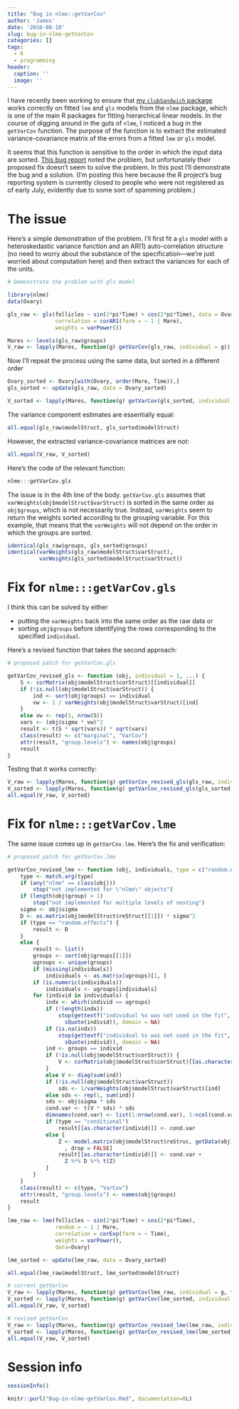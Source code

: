 ```yaml
---
title: "Bug in nlme::getVarCov"
author: 'James'
date: '2016-08-10'
slug: bug-in-nlme-getVarCov
categories: []
tags:
  - R
  - programming
header:
  caption: ''
  image: ''
---
```


I have recently been working to ensure that [my `clubSandwich` package](https://github.com/jepusto/clubSandwich) works correctly on fitted `lme` and `gls` models from the `nlme` package, which is one of the main R packages for fitting hierarchical linear models. In the course of digging around in the guts of `nlme`, I noticed a bug in the `getVarCov` function. The purpose of the function is to extract the estimated variance-covariance matrix of the errors from a fitted `lme` or `gls` model. 

It seems that this function is sensitive to the order in which the input data are sorted. [This bug report](https://bugs.r-project.org/bugzilla3/show_bug.cgi?id=16744) noted the problem, but unfortunately their proposed fix doesn't seem to solve the problem. In this post I'll demonstrate the bug and a solution. (I'm posting this here because the R project's bug reporting system is currently closed to people who were not registered as of early July, evidently due to some sort of spamming problem.)

# The issue

Here's a simple demonstration of the problem. I'll first fit a `gls` model with a heteroskedastic variance function and an AR(1) auto-correlation structure (no need to worry about the substance of the specification---we're just worried about computation here) and then extract the variances for each of the units.

```r

# Demonstrate the problem with gls model

library(nlme)
data(Ovary)

gls_raw <- gls(follicles ~ sin(2*pi*Time) + cos(2*pi*Time), data = Ovary,
               correlation = corAR1(form = ~ 1 | Mare),
               weights = varPower())

Mares <- levels(gls_raw$groups)
V_raw <- lapply(Mares, function(g) getVarCov(gls_raw, individual = g))

```

Now I'll repeat the process using the same data, but sorted in a different order
```r
Ovary_sorted <- Ovary[with(Ovary, order(Mare, Time)),]
gls_sorted <- update(gls_raw, data = Ovary_sorted)

V_sorted <- lapply(Mares, function(g) getVarCov(gls_sorted, individual = g))
```

The variance component estimates are essentially equal:
```r
all.equal(gls_raw$modelStruct, gls_sorted$modelStruct)
```

However, the extracted variance-covariance matrices are not:

```r
all.equal(V_raw, V_sorted)
```

Here's the code of the relevant function:
```r
nlme:::getVarCov.gls
```

The issue is in the 4th line of the body. `getVarCov.gls` assumes that `varWeights(obj$modelStruct$varStruct)` is sorted in the same order as `obj$groups`, which is not necessarily true. Instead, `varWeights` seem to return the weights sorted according to the grouping variable. For this example, that means that the `varWeights` will not depend on the order in which the groups are sorted.
```r
identical(gls_raw$groups, gls_sorted$groups)
identical(varWeights(gls_raw$modelStruct$varStruct), 
          varWeights(gls_sorted$modelStruct$varStruct))
```

# Fix for `nlme:::getVarCov.gls`

I think this can be solved by either 

* putting the `varWeights` back into the same order as the raw data or
* sorting `obj$groups` before identifying the rows corresponding to the specified `individual`. 

Here's a revised function that takes the second approach:

```r

# proposed patch for getVarCov.gls

getVarCov_revised_gls <- function (obj, individual = 1, ...) {
    S <- corMatrix(obj$modelStruct$corStruct)[[individual]]
    if (!is.null(obj$modelStruct$varStruct)) {
        ind <- sort(obj$groups) == individual
        vw <- 1 / varWeights(obj$modelStruct$varStruct)[ind]
    }
    else vw <- rep(1, nrow(S))
    vars <- (obj$sigma * vw)^2
    result <- t(S * sqrt(vars)) * sqrt(vars)
    class(result) <- c("marginal", "VarCov")
    attr(result, "group.levels") <- names(obj$groups)
    result
}

```

Testing that it works correctly:
```r
V_raw <- lapply(Mares, function(g) getVarCov_revised_gls(gls_raw, individual = g))
V_sorted <- lapply(Mares, function(g) getVarCov_revised_gls(gls_sorted, individual = g))
all.equal(V_raw, V_sorted)
```

# Fix for `nlme:::getVarCov.lme`

The same issue comes up in `getVarCov.lme`. Here's the fix and verification:
```r

# proposed patch for getVarCov.lme

getVarCov_revised_lme <- function (obj, individuals, type = c("random.effects", "conditional", "marginal"), ...) {
    type <- match.arg(type)
    if (any("nlme" == class(obj))) 
        stop("not implemented for \"nlme\" objects")
    if (length(obj$group) > 1) 
        stop("not implemented for multiple levels of nesting")
    sigma <- obj$sigma
    D <- as.matrix(obj$modelStruct$reStruct[[1]]) * sigma^2
    if (type == "random.effects") {
        result <- D
    }
    else {
        result <- list()
        groups <- sort(obj$groups[[1]])
        ugroups <- unique(groups)
        if (missing(individuals)) 
            individuals <- as.matrix(ugroups)[1, ]
        if (is.numeric(individuals)) 
            individuals <- ugroups[individuals]
        for (individ in individuals) {
            indx <- which(individ == ugroups)
            if (!length(indx)) 
                stop(gettextf("individual %s was not used in the fit", 
                  sQuote(individ)), domain = NA)
            if (is.na(indx)) 
                stop(gettextf("individual %s was not used in the fit", 
                  sQuote(individ)), domain = NA)
            ind <- groups == individ
            if (!is.null(obj$modelStruct$corStruct)) {
                V <- corMatrix(obj$modelStruct$corStruct)[[as.character(individ)]]
            }
            else V <- diag(sum(ind))
            if (!is.null(obj$modelStruct$varStruct)) 
                sds <- 1/varWeights(obj$modelStruct$varStruct)[ind]
            else sds <- rep(1, sum(ind))
            sds <- obj$sigma * sds
            cond.var <- t(V * sds) * sds
            dimnames(cond.var) <- list(1:nrow(cond.var), 1:ncol(cond.var))
            if (type == "conditional") 
                result[[as.character(individ)]] <- cond.var
            else {
                Z <- model.matrix(obj$modelStruct$reStruc, getData(obj))[ind, 
                  , drop = FALSE]
                result[[as.character(individ)]] <- cond.var + 
                  Z %*% D %*% t(Z)
            }
        }
    }
    class(result) <- c(type, "VarCov")
    attr(result, "group.levels") <- names(obj$groups)
    result
}

lme_raw <- lme(follicles ~ sin(2*pi*Time) + cos(2*pi*Time), 
               random = ~ 1 | Mare,
               correlation = corExp(form = ~ Time),
               weights = varPower(),
               data=Ovary)

lme_sorted <- update(lme_raw, data = Ovary_sorted)

all.equal(lme_raw$modelStruct, lme_sorted$modelStruct)

# current getVarCov
V_raw <- lapply(Mares, function(g) getVarCov(lme_raw, individual = g, type = "marginal"))
V_sorted <- lapply(Mares, function(g) getVarCov(lme_sorted, individual = g, type = "marginal"))
all.equal(V_raw, V_sorted)

# revised getVarCov 
V_raw <- lapply(Mares, function(g) getVarCov_revised_lme(lme_raw, individual = g, type = "marginal"))
V_sorted <- lapply(Mares, function(g) getVarCov_revised_lme(lme_sorted, individual = g, type = "marginal"))
all.equal(V_raw, V_sorted)

```

# Session info

```r
sessionInfo()
```

```r
knitr::purl("Bug-in-nlme-getVarCov.Rmd", documentation=0L)
```

